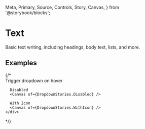   Meta,
  Primary,
  Source,
  Controls,
  Story,
  Canvas,
} from '@storybook/blocks';


<Meta of={TextStories} />

# Text
Basic text writing, including headings, body text, lists, and more.

<Primary />
<Controls />

## Examples

<div className="story-layout-ex">
  {/* <div className="story-layout-ex--section">
    <div className="story-card-ex">
      Trigger dropdown on hover
      <Canvas of={DropdownStories.TriggerOnHover} />  

      Disabled
      <Canvas of={DropdownStories.Disabled} />  

      With Icon
      <Canvas of={DropdownStories.WithIcon} />  
    </div>
  </div> */}
</div>

